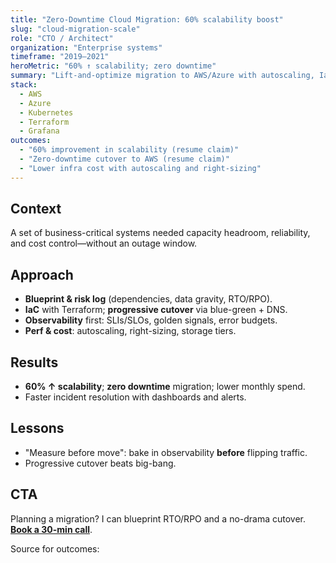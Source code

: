 ```yaml
---
title: "Zero-Downtime Cloud Migration: 60% scalability boost"
slug: "cloud-migration-scale"
role: "CTO / Architect"
organization: "Enterprise systems"
timeframe: "2019–2021"
heroMetric: "60% ↑ scalability; zero downtime"
summary: "Lift-and-optimize migration to AWS/Azure with autoscaling, IaC, and observability—delivered as a no-downtime cutover."
stack:
  - AWS
  - Azure
  - Kubernetes
  - Terraform
  - Grafana
outcomes:
  - "60% improvement in scalability (resume claim)"
  - "Zero-downtime cutover to AWS (resume claim)"
  - "Lower infra cost with autoscaling and right-sizing"
---
```


## Context
A set of business-critical systems needed capacity headroom, reliability, and cost control—without an outage window.

## Approach
- **Blueprint & risk log** (dependencies, data gravity, RTO/RPO).  
- **IaC** with Terraform; **progressive cutover** via blue-green + DNS.  
- **Observability** first: SLIs/SLOs, golden signals, error budgets.  
- **Perf & cost**: autoscaling, right-sizing, storage tiers.

## Results
- **60% ↑ scalability**; **zero downtime** migration; lower monthly spend.  
- Faster incident resolution with dashboards and alerts.

## Lessons
- "Measure before move": bake in observability **before** flipping traffic.  
- Progressive cutover beats big-bang.

## CTA
Planning a migration? I can blueprint RTO/RPO and a no-drama cutover. **[Book a 30-min call](https://calendly.com/diweshsaxena/30min)**.


Source for outcomes: 

